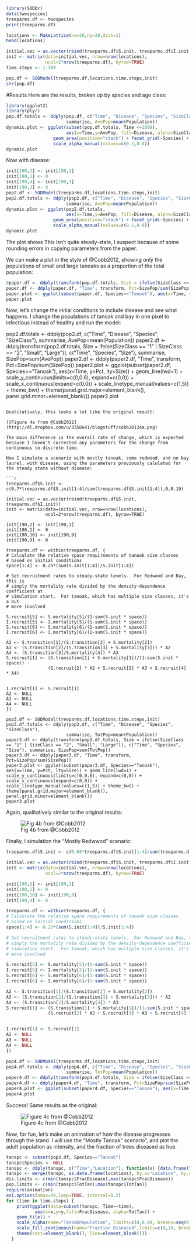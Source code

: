 ```r
library(SODDr)
data(twospecies)
treeparms.df <- twospecies
print(treeparms.df)
```

```r
locations <- MakeLattice(nx=20,ny=20,dist=1)
head(locations)
```

```r
initial.vec = as.vector(rbind(treeparms.df$S.init, treeparms.df$I.init))
init <- matrix(data=initial.vec, nrow=nrow(locations), 
               ncol=2*nrow(treeparms.df), byrow=TRUE)
time.steps <- 1:100
```

```r
pop.df <- SODModel(treeparms.df,locations,time.steps,init)
str(pop.df)
```


#Results
Here are the results, broken up by species and age class:

```r
library(ggplot2)
library(plyr)
pop.df.totals <- ddply(pop.df, c("Time", "Disease", "Species", "SizeClass"),
                       summarise, AvePop=mean(Population))
dynamic.plot <- ggplot(subset(pop.df.totals, Time <=1000),
                       aes(x=Time,y=AvePop, fill=Disease, alpha=SizeClass)) + 
                  geom_area(position="stack") + facet_grid(~Species) + 
                  scale_alpha_manual(values=c(0.5,0.8))
dynamic.plot
```

Now with disease:

```r
init[190,2] <- init[190,1]
init[190,1] <- 0
init[190,4] <- init[190,3]
init[190,3] <- 0
pop2.df <- SODModel(treeparms.df,locations,time.steps,init)
pop2.df.totals <- ddply(pop2.df, c("Time", "Disease", "Species", "SizeClass"),
                       summarise, AvePop=mean(Population))
dynamic.plot <- ggplot(pop2.df.totals,
                       aes(x=Time,y=AvePop, fill=Disease, alpha=SizeClass)) + 
                  geom_area(position="stack") + facet_grid(~Species) +
                  scale_alpha_manual(values=c(0.5,0.8))
dynamic.plot

```

The plot shows This isn't quite steady-state, I suspect because of some rounding errors in copying parameters from the paper.

We can make a plot in the style of @Cobb2012, showing only the populations of small and large tanoaks as a proportion of the total population:

```r
0paper.df <- ddply(transform(pop.df.totals, Size = ifelse(SizeClass == "1" | SizeClass == "2", "Small", "Large")), c("Time", "Species", "Size"), summarise, SizePop=sum(TotPop))
paper.df <- ddply(paper.df, "Time", transform, Pct=SizePop/sum(SizePop))
paper.plot <- ggplot(subset(paper.df, Species=="Tanoak"), aes(x=Time, y=Pct, lty=Size)) + geom_line(lwd=1) + scale_y_continuous(limits=c(0,0.6), expand=c(0,0)) + scale_x_continuous(expand=c(0,0)) + scale_linetype_manual(values=c(1,5)) + theme_bw() + theme(panel.grid.major=element_blank(), panel.grid.minor=element_blank())
paper.plot
```

Now, let's change the initial conditions to include disease and see what happens.  I change the populations of tanoak and bay in one pixel to infectious instead of healthy and run the model:


pop2.df.totals <- ddply(pop2.df, c("Time", "Disease", "Species", "SizeClass"),
                       summarise, AvePop=mean(Population))
paper2.df <- ddply(transform(pop2.df.totals, Size = ifelse(SizeClass == "1" | SizeClass == "2", "Small", "Large")), c("Time", "Species", "Size"), summarise, SizePop=sum(AvePop))
paper2.df <- ddply(paper2.df, "Time", transform, Pct=SizePop/sum(SizePop))
paper2.plot <- ggplot(subset(paper2.df, Species=="Tanoak"), aes(x=Time, y=Pct, lty=Size)) + geom_line(lwd=1) + scale_y_continuous(limits=c(0,0.6), expand=c(0,0)) + scale_x_continuous(expand=c(0,0)) + scale_linetype_manual(values=c(1,5)) + theme_bw() + theme(panel.grid.major=element_blank(), panel.grid.minor=element_blank())
paper2.plot
```

Qualitatively, this looks a lot like the original result:

![Figure 4a from @Cobb2012](http://dl.dropbox.com/u/3356641/blogstuff/cobb20124a.png)

The main difference is the overall rate of change, which is expected because I haven't corrected any parameters for the change from continuous to discrete time.

Now I simulate a scenario with mostly tanoak, some redwood, and no bay laurel, with disease, using the parameters previously calulated for the steady state without disease:

```r
treeparms.df$S.init <- c(0.7*treeparms.df$S.init[1:4]/sum(treeparms.df$S.init[1:4]),0,0.19)

initial.vec = as.vector(rbind(treeparms.df$S.init, treeparms.df$I.init))
init <- matrix(data=initial.vec, nrow=nrow(locations), 
               ncol=2*nrow(treeparms.df), byrow=TRUE)

init[190,2] <- init[190,1]
init[190,1] <- 0
init[190,10] <- init[190,9]
init[190,9] <- 0

treeparms.df <- within(treeparms.df, {
# Calculate the relative space requirements of tanoak size classes
# based on initial conditions
space[1:4] <- 0.25*(sum(S.init[1:4])/S.init[1:4])

# Set recruitment rates to steady-state levels.  For Redwood and Bay, this is 
# simply the mortality rate divided by the density-dependence coefficient at 
# simulation start.  For tanoak, which has multiple size classes, it's a but
# more involved

S.recruit[5] <- S.mortality[5]/(1-sum(S.init * space))
I.recruit[5] <- I.mortality[5]/(1-sum(S.init * space))
S.recruit[6] <- S.mortality[6]/(1-sum(S.init * space))
I.recruit[6] <- I.mortality[6]/(1-sum(S.init * space))

A2 <- S.transition[1]/(S.transition[2] + S.mortality[2])
A3 <- (S.transition[2]/(S.transition[3] + S.mortality[3])) * A2
A4 <- (S.transition[3]/S.mortality[4]) * A3
S.recruit[1] <- (S.transition[1] + S.mortality[1])/(1-sum(S.init * space)) -
                (S.recruit[2] * A2 + S.recruit[3] * A3 + S.recruit[4] * A4)


I.recruit[1] <- S.recruit[1] 
A2 <- NULL
A3 <- NULL
A4 <- NULL
})

pop3.df <- SODModel(treeparms.df,locations,time.steps,init)
pop3.df.totals <- ddply(pop3.df, c("Time", "Disease", "Species", "SizeClass"),
                       summarise, TotPop=mean(Population))
paper3.df <- ddply(transform(pop3.df.totals, Size = ifelse(SizeClass == "1" | SizeClass == "2", "Small", "Large")), c("Time", "Species", "Size"), summarise, SizePop=sum(TotPop))
paper3.df <- ddply(paper3.df, "Time", transform, Pct=SizePop/sum(SizePop))
paper3.plot <- ggplot(subset(paper3.df, Species=="Tanoak"), aes(x=Time, y=Pct, lty=Size)) + geom_line(lwd=1) + scale_y_continuous(limits=c(0,0.6), expand=c(0,0)) + scale_x_continuous(expand=c(0,0)) + scale_linetype_manual(values=c(1,5)) + theme_bw() + theme(panel.grid.major=element_blank(), panel.grid.minor=element_blank())
paper3.plot
```

Again, qualitatively similar to the original results:

![Fig 4b from @Cobb2012](http://dl.dropbox.com/u/3356641/blogstuff/cobb2012fig4b.png)

Finally, I simulation the "Mostly Redwwod" scenario:

```r
treeparms.df$S.init <- c(0.08*treeparms.df$S.init[1:4]/sum(treeparms.df$S.init[1:4]),0,0.69)

initial.vec = as.vector(rbind(treeparms.df$S.init, treeparms.df$I.init))
init <- matrix(data=initial.vec, nrow=nrow(locations), 
               ncol=2*nrow(treeparms.df), byrow=TRUE)

init[190,2] <- init[190,1]
init[190,1] <- 0
init[190,10] <- init[190,9]
init[190,9] <- 0

treeparms.df <- within(treeparms.df, {
# Calculate the relative space requirements of tanoak size classes
# based on initial conditions
space[1:4] <- 0.25*(sum(S.init[1:4])/S.init[1:4])

# Set recruitment rates to steady-state levels.  For Redwood and Bay, this is 
# simply the mortality rate divided by the density-dependence coefficient at 
# simulation start.  For tanoak, which has multiple size classes, it's a but
# more involved

S.recruit[5] <- S.mortality[5]/(1-sum(S.init * space))
I.recruit[5] <- I.mortality[5]/(1-sum(S.init * space))
S.recruit[6] <- S.mortality[6]/(1-sum(S.init * space))
I.recruit[6] <- I.mortality[6]/(1-sum(S.init * space))

A2 <- S.transition[1]/(S.transition[2] + S.mortality[2])
A3 <- (S.transition[2]/(S.transition[3] + S.mortality[3])) * A2
A4 <- (S.transition[3]/S.mortality[4]) * A3
S.recruit[1] <- (S.transition[1] + S.mortality[1])/(1-sum(S.init * space)) -
                (S.recruit[2] * A2 + S.recruit[3] * A3 + S.recruit[4] * A4)


I.recruit[1] <- S.recruit[1] 
A2 <- NULL
A3 <- NULL
A4 <- NULL
})

pop4.df <- SODModel(treeparms.df,locations,time.steps,init)
pop4.df.totals <- ddply(pop4.df, c("Time", "Disease", "Species", "SizeClass"),
                       summarise, TotPop=mean(Population))
paper4.df <- ddply(transform(pop4.df.totals, Size = ifelse(SizeClass == "1" | SizeClass == "2", "Small", "Large")), c("Time", "Species", "Size"), summarise, SizePop=sum(TotPop))
paper4.df <- ddply(paper4.df, "Time", transform, Pct=SizePop/sum(SizePop))
paper4.plot <- ggplot(subset(paper4.df, Species=="Tanoak"), aes(x=Time, y=Pct, lty=Size)) + geom_line(lwd=1) + scale_y_continuous(limits=c(0,0.6), expand=c(0,0)) + scale_x_continuous(expand=c(0,0)) + scale_linetype_manual(values=c(1,5)) + theme_bw() + theme(panel.grid.major=element_blank(), panel.grid.minor=element_blank())
paper4.plot
```

Success!  Same results as the original:

![Figure 4c from @Cobb2012](http://dl.dropbox.com/u/3356641/blogstuff/cobb2012fig4c.png)

Now, for fun, let's make an animation of how the disease progresses through the stand.  I will use the "Mostly Tanoak" scenario", and plot the adult population as intensity, and the fraction of trees diseased as hue.

```r
tanspc <- subset(pop3.df, Species=="Tanoak")
tanspc$Species <- NULL
tanspc <- ddply(tanspc, c("Time","Location"), function(x) {data.frame(TotTan=sum(x$Population[which(x$SizeClass=="3" | x$SizeClass=="4")]), FracDisease=sum(x$Population[which(x$Disease=="I" & (x$SizeClass=="3" | x$SizeClass=="4"))])/sum(x$Population[which(x$SizeClass=="3" | x$SizeClass=="4")]))})
tanspc <- merge(tanspc, as.data.frame(locations), by.x="Location", by.y="location")
dis.limits <- c(min(tanspc$FracDisease),max(tanspc$FracDisease))
pop.limits <- c(min(tanspc$TotTan),max(tanspc$TotTan))
require(animation)
ani.options(nmax=50,loop=TRUE, interval=0.2)
for (time in time.steps) {
    print(ggplot(data=subset(tanspc, Time==time), 
           aes(x=x,y=y,fill=FracDisease, alpha=TotTan)) +
    geom_tile() +
    scale_alpha(name="TanoakPopulation", limits=c(0,0.4), breaks=seq(0,0.4,0.1)) +
    scale_fill_continuous(name="Fraction Diseased",limits=c(0,1), breaks=seq(0,1,0.25), low="#408000", high="#FF8000") +
    theme(rect=element_blank(), line=element_blank()))
  }
```